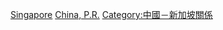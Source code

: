 {{main|中国－新加坡关系}}
[[Category:中华人民共和国与亚洲国家关系|Singapore]]
[[Category:新加坡雙邊關係|China, P.R.]]
[[Category:中國－新加坡關係|Category:中國－新加坡關係]]